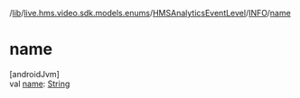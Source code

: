 /[lib](/api-reference/android/v2/home/content)/[live.hms.video.sdk.models.enums](../../index)/[HMSAnalyticsEventLevel](../index)/[INFO](index)/[name](name)

# name

[androidJvm]\
val [name](name): [String](https://kotlinlang.org/api/latest/jvm/stdlib/kotlin/-string/index.html)
